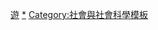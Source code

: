 {{Catnav|頁面分類|人类社会|文化|游戏}}
{{Catnav|頁面分類|人类社会|文化|娱乐|娱乐模板}}
{{catnav|按内容分类的模板|社会模板|娱乐模板}}
{{template category}}
[[Category:娱乐模板|遊]]
[[Category:游戏|*]]
[[Category:社會與社會科學模板|Category:社會與社會科學模板]]
